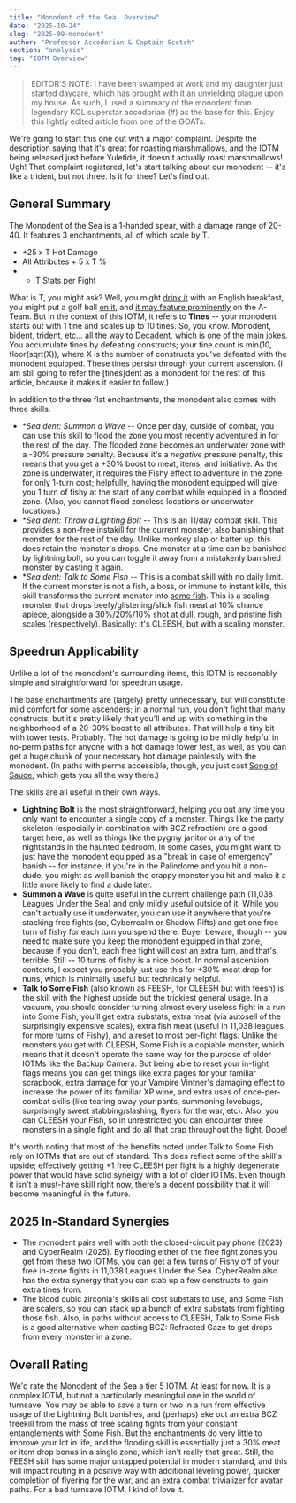 ```yaml
---
title: "Monodent of the Sea: Overview"
date: "2025-10-24"
slug: "2025-09-monodent"
author: "Professor Accodorian & Captain Scotch"
section: "analysis"
tag: "IOTM Overview"
---
```


> EDITOR'S NOTE: I have been swamped at work and my daughter just started daycare, which has brought with it an unyielding plague upon my house. As such, I used a summary of the monodent from legendary KOL superstar accodorian (#) as the base for this. Enjoy this lightly edited article from one of the GOATs.

We're going to start this one out with a major complaint. Despite the description saying that it's great for roasting marshmallows, and the IOTM being released just before Yuletide, it doesn't actually roast marshmallows! Ugh! That complaint registered, let's start talking about our monodent -- it's like a trident, but not three. Is it for thee? Let's find out. 

## General Summary

The Monodent of the Sea is a 1-handed spear, with a damage range of 20-40. It features 3 enchantments, all of which scale by T.

- +25 x T Hot Damage
- All Attributes + 5 x T %
- + T Stats per Fight

What is T, you might ask? Well, you might [drink it](https://en.wikipedia.org/wiki/Tea) with an English breakfast, you might put a golf ball [on it](https://en.wikipedia.org/wiki/Tee), and [it may feature prominently](https://en.wikipedia.org/wiki/Mr._T) on the A-Team. But in the context of this IOTM, it refers to **Tines** -- your monodent starts out with 1 tine and scales up to 10 tines. So, you know. Monodent, bident, trident, etc... all the way to Decadent, which is one of the main jokes. You accumulate tines by defeating constructs; your tine count is min(10, floor(sqrt(X)), where X is the number of constructs you've defeated with the monodent equipped. These tines persist through your current ascension. (I am still going to refer the \[tines\]dent as a monodent for the rest of this article, because it makes it easier to follow.)

In addition to the three flat enchantments, the monodent also comes with three skills. 

- **Sea *dent: Summon a Wave** -- Once per day, outside of combat, you can use this skill to flood the zone you most recently adventured in for the rest of the day. The flooded zone becomes an underwater zone with a -30% pressure penalty. Because it's a *negative* pressure penalty, this means that you get a +30% boost to meat, items, and initiative. As the zone is underwater, it requires the Fishy effect to adventure in the zone for only 1-turn cost; helpfully, having the monodent equipped will give you 1 turn of fishy at the start of any combat while equipped in a flooded zone. (Also, you cannot flood zoneless locations or underwater locations.)
- **Sea *dent: Throw a Lighting Bolt** -- This is an 11/day combat skill. This provides a non-free instakill for the current monster, also banishing that monster for the rest of the day. Unlike monkey slap or batter up, this does retain the monster's drops. One monster at a time can be banished by lightning bolt, so you can toggle it away from a mistakenly banished monster by casting it again.
- **Sea *dent: Talk to Some Fish** -- This is a combat skill with no daily limit. If the current monster is not a fish, a boss, or immune to instant kills, this skill transforms the current monster into [some fish](https://wiki.kingdomofloathing.com/Some_fish). This is a scaling monster that drops beefy/glistening/slick fish meat at 10% chance apiece, alongside a 30%/20%/10% shot at dull, rough, and pristine fish scales (respectively). Basically: it's CLEESH, but with a scaling monster.  

## Speedrun Applicability

Unlike a lot of the monodent's surrounding items, this IOTM is reasonably simple and straightforward for speedrun usage. 

The base enchantments are (largely) pretty unnecessary, but will constitute mild comfort for some ascenders; in a normal run, you don't fight that many constructs, but it's pretty likely that you'll end up with something in the neighborhood of a 20-30% boost to all attributes. That will help a tiny bit with tower tests. Probably. The hot damage is going to be mildly helpful in no-perm paths for anyone with a hot damage tower test, as well, as you can get a huge chunk of your necessary hot damage painlessly with the monodent. (In paths with perms accessible, though, you just cast [Song of Sauce](https://wiki.kingdomofloathing.com/Song_of_Sauce_(effect)), which gets you all the way there.)

The skills are all useful in their own ways. 

- **Lightning Bolt** is the most straightforward, helping you out any time you only want to encounter a single copy of a monster. Things like the party skeleton (especially in combination with BCZ refraction) are a good target here, as well as things like the pygmy janitor or any of the nightstands in the haunted bedroom. In some cases, you might want to just have the monodent equipped as a "break in case of emergency" banish -- for instance, if you're in the Palindome and you hit a non-dude, you might as well banish the crappy monster you hit and make it a little more likely to find a dude later.
- **Summon a Wave** is quite useful in the current challenge path (11,038 Leagues Under the Sea) and only mildly useful outside of it. While you can't actually use it underwater, you can use it anywhere that you're stacking free fights (so, Cyberrealm or Shadow Rifts) and get one free turn of fishy for each turn you spend there. Buyer beware, though -- you need to make sure you keep the monodent equipped in that zone, because if you don't, each free fight will cost an extra turn, and that's terrible. Still -- 10 turns of fishy is a nice boost. In normal ascension contexts, I expect you probably just use this for +30% meat drop for nuns, which is minimally useful but technically helpful.
- **Talk to Some Fish** (also known as FEESH, for CLEESH but with feesh) is the skill with the highest upside but the trickiest general usage. In a vacuum, you should consider turning almost every useless fight in a run into Some Fish; you'll get extra substats, extra meat (via autosell of the surprisingly expensive scales), extra fish meat (useful in 11,038 leagues for more turns of Fishy), and a reset to most per-fight flags. Unlike the monsters you get with CLEESH, Some Fish is a copiable monster, which means that it doesn't operate the same way for the purpose of older IOTMs like the Backup Camera. But being able to reset your in-fight flags means you can get things like extra pages for your familiar scrapbook, extra damage for your Vampire Vintner's damaging effect to increase the power of its familiar XP wine, and extra uses of once-per-combat skills (like tearing away your pants, summoning lovebugs, surprisingly sweet stabbing/slashing, flyers for the war, etc). Also, you can CLEESH your Fish, so in unrestricted you can encounter three monsters in a single fight and do all that crap throughout the fight. Dope!

It's worth noting that most of the benefits noted under Talk to Some Fish rely on IOTMs that are out of standard. This does reflect some of the skill's upside; effectively getting +1 free CLEESH per fight is a highly degenerate power that would have solid synergy with a lot of older IOTMs. Even though it isn't a must-have skill right now, there's a decent possibility that it will become meaningful in the future. 

## 2025 In-Standard Synergies

- The monodent pairs well with both the closed-circuit pay phone (2023) and <Link to="/analysis/2025-12-cyberrealm">CyberRealm</Link> (2025). By flooding either of the free fight zones you get from these two IOTMs, you can get a few turns of Fishy off of your free in-zone fights in 11,038 Leagues Under the Sea. CyberRealm also has the extra synergy that you can stab up a few constructs to gain extra tines from.
- The <Link to="/analysis/2025-10-blood-cubic-zirconia">blood cubic zirconia's</Link> skills all cost substats to use, and Some Fish are scalers, so you can stack up a bunch of extra substats from fighting those fish. Also, in paths without access to CLEESH, Talk to Some Fish is a good alternative when casting BCZ: Refracted Gaze to get drops from every monster in a zone.

## Overall Rating

We'd rate the Monodent of the Sea a tier 5 IOTM. At least for now. It is a complex IOTM, but not a particularly meaningful one in the world of turnsave. You may be able to save a turn or two in a run from effective usage of the Lightning Bolt banishes, and (perhaps) eke out an extra BCZ freekill from the mass of free scaling fights from your constant entanglements with Some Fish. But the enchantments do very little to improve your lot in life, and the flooding skill is essentially just a 30% meat or item drop bonus in a single zone, which isn't really that great. Still, the FEESH skill has some major untapped potential in modern standard, and this will impact routing in a positive way with additional leveling power, quicker completion of flyering for the war, and an extra combat trivializer for avatar paths. For a bad turnsave IOTM, I kind of love it.
